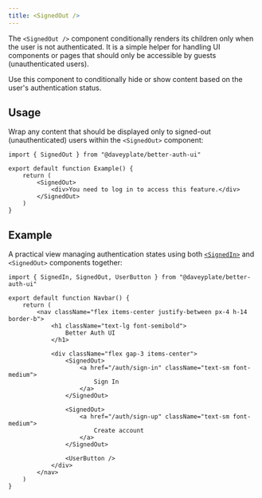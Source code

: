```yaml
---
title: <SignedOut />
---
```


The `<SignedOut />` component conditionally renders its children only when the user is not authenticated. It is a simple helper for handling UI components or pages that should only be accessible by guests (unauthenticated users).

Use this component to conditionally hide or show content based on the user's authentication status.

## Usage

Wrap any content that should be displayed only to signed-out (unauthenticated) users within the `<SignedOut>` component:

```tsx
import { SignedOut } from "@daveyplate/better-auth-ui"

export default function Example() {
    return (
        <SignedOut>
            <div>You need to log in to access this feature.</div>
        </SignedOut>
    )
}
```

## Example

A practical view managing authentication states using both [`<SignedIn>`](/components/signed-in) and `<SignedOut>` components together:

```tsx
import { SignedIn, SignedOut, UserButton } from "@daveyplate/better-auth-ui"

export default function Navbar() {
    return (
        <nav className="flex items-center justify-between px-4 h-14 border-b">
            <h1 className="text-lg font-semibold">
                Better Auth UI
            </h1>

            <div className="flex gap-3 items-center">
                <SignedOut>
                    <a href="/auth/sign-in" className="text-sm font-medium">
                        Sign In
                    </a>
                </SignedOut>

                <SignedOut>
                    <a href="/auth/sign-up" className="text-sm font-medium">
                        Create account
                    </a>
                </SignedOut>

                <UserButton />
            </div>
        </nav>
    )
}
```